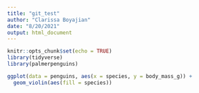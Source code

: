 ```yaml
---
title: "git_test"
author: "Clarissa Boyajian"
date: "8/20/2021"
output: html_document
---
```


```r
knitr::opts_chunk$set(echo = TRUE)
library(tidyverse)
library(palmerpenguins)
```


```r
ggplot(data = penguins, aes(x = species, y = body_mass_g)) +
  geom_violin(aes(fill = species))
```

